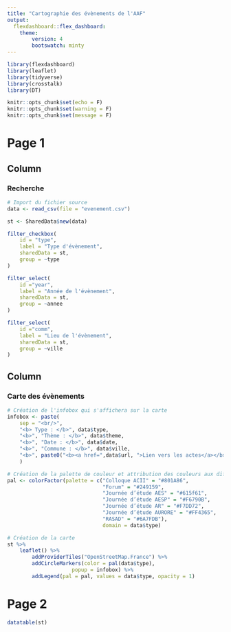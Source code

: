 ```yaml
---
title: "Cartographie des évènements de l'AAF"
output: 
  flexdashboard::flex_dashboard:
    theme:
        version: 4
        bootswatch: minty
---
```


```r
library(flexdashboard)
library(leaflet)
library(tidyverse)
library(crosstalk)
library(DT)

```

```r
knitr::opts_chunk$set(echo = F)
knitr::opts_chunk$set(warning = F)
knitr::opts_chunk$set(message = F)
```

Page 1
==================================


Column {data-width=150}
-----------------------------------------------------------------------

### Recherche

```r
# Import du fichier source
data <- read_csv(file = "evenement.csv")

st <- SharedData$new(data)

```

```r
filter_checkbox(
    id = "type",
    label = "Type d'évènement",
    sharedData = st,
    group = ~type
)

filter_select(
    id ="year",
    label = "Année de l'évènement",
    sharedData = st,
    group = ~annee
)

filter_select(
    id ="comm",
    label = "Lieu de l'évènement",
    sharedData = st,
    group = ~ville
)


```


Column {data-width=800}
-----------------------------------------------------------------------

### Carte des évènements

```r
# Création de l'infobox qui s'affichera sur la carte
infobox <- paste(
    sep = "<br/>",
    "<b> Type : </b>", data$type,
    "<b>", "Thème : </b>", data$theme,
    "<b>", "Date : </b>", data$date,
    "<b>", "Commune : </b>", data$ville,
    "<b>", paste0("<b><a href=",data$url, ">Lien vers les actes</a></b>")
    )
```

```r
# Création de la palette de couleur et attribution des couleurs aux différents types d'évènements
pal <- colorFactor(palette = c("Colloque ACII" = "#801A86",
                               "Forum" = "#249159",
                               "Journée d’étude AES" = "#615f61",
                               "Journée d’étude AESP" = "#F6790B",
                               "Journée d’étude AR" = "#F7DD72",
                               "Journée d’étude AURORE" = "#FF4365",
                               "RASAD" = "#6A7FDB"), 
                               domain = data$type)
```


```r
# Création de la carte
st %>% 
    leaflet() %>%
        addProviderTiles("OpenStreetMap.France") %>%
        addCircleMarkers(color = pal(data$type),
                     popup = infobox) %>% 
        addLegend(pal = pal, values = data$type, opacity = 1)


```


Page 2
================================


```r
datatable(st)
```


